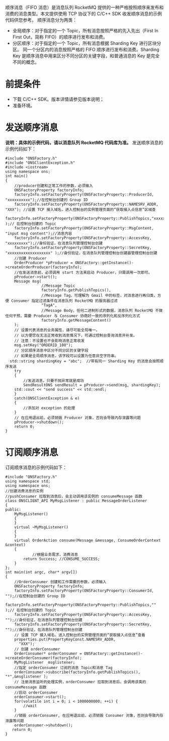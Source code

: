 顺序消息（FIFO 消息）是消息队列 RocketMQ 提供的一种严格按照顺序来发布和消费的消息类型。本文提供使用 TCP 协议下的 C/C++ SDK 收发顺序消息的示例代码供您参考。
顺序消息分为两类：
- 全局顺序：对于指定的一个 Topic，所有消息按照严格的先入先出（First In First Out，简称 FIFO）的顺序进行发布和消费。
- 分区顺序：对于指定的一个 Topic，所有消息根据 Sharding Key 进行区块分区。 同一个分区内的消息按照严格的 FIFO 顺序进行发布和消费。Sharding Key 是顺序消息中用来区分不同分区的关键字段，和普通消息的 Key 是完全不同的概念。

# 前提条件
- 下载 C/C++ SDK。版本详情请参见版本说明；
- 准备环境。

# 发送顺序消息

**说明：具体的示例代码，请以消息队列 RocketMQ 代码库为准。**
发送顺序消息的示例代码如下：
```
#include "ONSFactory.h"
#include "ONSClientException.h"
#include <iostream>
using namespace ons;
int main()
{
    //producer创建和正常工作的参数，必须输入
    ONSFactoryProperty factoryInfo;
    factoryInfo.setFactoryProperty(ONSFactoryProperty::ProducerId, "xxxxxxxxxx");//在控制台创建的 Group ID
    factoryInfo.setFactoryProperty(ONSFactoryProperty::NAMESRV_ADDR, "XXX"); //设置 TCP 接入域名，进入控制台的实例管理页面的“获取接入点信息”区域查
    factoryInfo.setFactoryProperty(ONSFactoryProperty::PublishTopics,"xxxxxxxxxxxx" );// 在控制台创建的 Topic
    factoryInfo.setFactoryProperty(ONSFactoryProperty::MsgContent, "input msg content");//消息内容
    factoryInfo.setFactoryProperty(ONSFactoryProperty::AccessKey, "xxxxxxxxx");//身份验证，在消息队列管理控制台创建
    factoryInfo.setFactoryProperty(ONSFactoryProperty::SecretKey, "xxxxxxxxxxxxxxxxxxx" );//身份验证，在消息队列管理控制台创建器管理控制台创建
    //创建 Producer
    OrderProducer *pProducer = ONSFactory::getInstance()->createOrderProducer(factoryInfo);
    //在发送消息前，必须调用 start 方法来启动 Producer，只需调用一次即可。
    pProducer->start();
    Message msg(
                //Message Topic
                factoryInfo.getPublishTopics(),
                //Message Tag，可理解为 Gmail 中的标签，对消息进行再归类，方便 Consumer 指定过滤条件在消息队列 RocketMQ 的服务器过滤
                "TagA",
                //Message Body，任何二进制形式的数据，消息队列 RocketMQ 不做任何干预，需要 Producer 与 Consumer 协商好一致的序列化和反序列化方式
                factoryInfo.getMessageContent()
    );
    // 设置代表消息的业务属性，请尽可能全局唯一。
    // 以方便您在无法正常收到消息情况下，可通过控制台查询消息并补发。
    // 注意：不设置也不会影响消息正常收发
    msg.setKey("ORDERID_100");
    // 分区顺序消息中区分不同分区的关键字段
    // 如果是全局顺序消息，该字段可以设置为任意非空字符串。
  std::string shardingKey = "abc";  //带有同一 Sharding Key 的消息会按照顺序发送
    try
    {
        //发送消息，只要不抛异常就是成功
        SendResultONS sendResult = pProducer->send(msg, shardingKey);
    std::cout << "send success" << std::endl;
    }
    catch(ONSClientException & e)
    {
        //添加对 exception 的处理
    }
    // 在应用退出前，必须销毁 Producer 对象，否则会导致内存泄露等问题
    pProducer->shutdown();
    return 0;
}
```


# 订阅顺序消息

订阅顺序消息的示例代码如下：
```
#include "ONSFactory.h"
using namespace std;
using namespace ons;
//创建消费消息的实例
//pushConsumer 拉取到消息后，会主动调用该实例的 consumeMessage 函数
class ONSCLIENT_API MyMsgListener : public MessageOrderListener
{
public:
    MyMsgListener()
    {
    }
    virtual ~MyMsgListener()
    {
    }
    virtual OrderAction consume(Message &message, ConsumeOrderContext &context)
    {
            //根据业务需求，消费消息
        return Success; //CONSUME_SUCCESS;
    }
};
int main(int argc, char* argv[])
{
    //OrderConsumer 创建和工作需要的参数，必须输入
    ONSFactoryProperty factoryInfo;
    factoryInfo.setFactoryProperty(ONSFactoryProperty::ConsumerId, "");//在控制台创建的 Group ID
    factoryInfo.setFactoryProperty(ONSFactoryProperty::PublishTopics,"" );// 在控制台创建的 Topic
    factoryInfo.setFactoryProperty(ONSFactoryProperty::AccessKey, "");//身份验证，在消息队列管理控制台创建
    factoryInfo.setFactoryProperty(ONSFactoryProperty::SecretKey,  "");//身份验证，在消息队列管理控制台创建
    // 设置 TCP 接入域名，进入控制台的实例管理页面的“获取接入点信息”查看
    properties.put(PropertyKeyConst.NAMESRV_ADDR,
      "XXX");
    // 创建 orderConsumer
    OrderConsumer* orderConsumer = ONSFactory::getInstance()->createOrderConsumer(factoryInfo);
    MyMsgListener  msglistener;
    //指定 orderConsumer 订阅的消息 Topic和消息 Tag
    orderConsumer->subscribe(factoryInfo.getPublishTopics(), "*",&msglistener );
    // 注册消息监听的处理实例，orderConsumer 拉取到消息后，会调用该类的 consumeMessage 函数
    //启动 orderConsumer
    orderConsumer->start();
    for(volatile int i = 0; i < 1000000000; ++i) {
        //wait
    }
    //销毁 orderConsumer, 在应用退出前，必须销毁 Consumer 对象，否则会导致内存泄露等问题
    orderConsumer->shutdown();
   return 0;
}
```